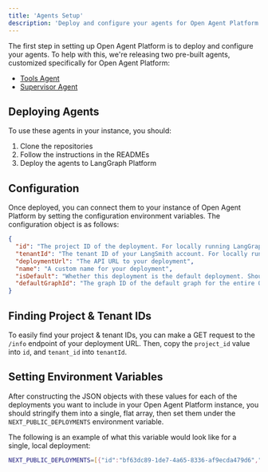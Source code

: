 ```yaml
---
title: 'Agents Setup'
description: 'Deploy and configure your agents for Open Agent Platform'
---
```


The first step in setting up Open Agent Platform is to deploy and configure your agents. To help with this, we're releasing two pre-built agents, customized specifically for Open Agent Platform:

- [Tools Agent](https://github.com/langchain-ai/oap-langgraph-tools-agent)
- [Supervisor Agent](https://github.com/langchain-ai/oap-agent-supervisor)

## Deploying Agents

To use these agents in your instance, you should:

1. Clone the repositories
2. Follow the instructions in the READMEs
3. Deploy the agents to LangGraph Platform

## Configuration

Once deployed, you can connect them to your instance of Open Agent Platform by setting the configuration environment variables. The configuration object is as follows:

```json
{
  "id": "The project ID of the deployment. For locally running LangGraph servers, this can be any UUID.",
  "tenantId": "The tenant ID of your LangSmith account. For locally running LangGraph servers, this can be any UUID.",
  "deploymentUrl": "The API URL to your deployment",
  "name": "A custom name for your deployment",
  "isDefault": "Whether this deployment is the default deployment. Should only be set to true for one deployment.",
  "defaultGraphId": "The graph ID of the default graph for the entire OAP instance. We recommend this is set to the graph ID of a graph which supports RAG & MCP tools. This must be set in the same deployment which isDefault is set to true on. Optional, but required in at least one deployment.",
}
```

## Finding Project & Tenant IDs

To easily find your project & tenant IDs, you can make a GET request to the `/info` endpoint of your deployment URL. Then, copy the `project_id` value into `id`, and `tenant_id` into `tenantId`.

## Setting Environment Variables

After constructing the JSON objects with these values for each of the deployments you want to include in your Open Agent Platform instance, you should stringify them into a single, flat array, then set them under the `NEXT_PUBLIC_DEPLOYMENTS` environment variable.

The following is an example of what this variable would look like for a single, local deployment:

```bash
NEXT_PUBLIC_DEPLOYMENTS=[{"id":"bf63dc89-1de7-4a65-8336-af9ecda479d6","deploymentUrl":"http://localhost:2024","tenantId":"42d732b3-1324-4226-9fe9-513044dceb58","name":"Local deployment","isDefault":true,"defaultGraphId":"agent"}]
```
